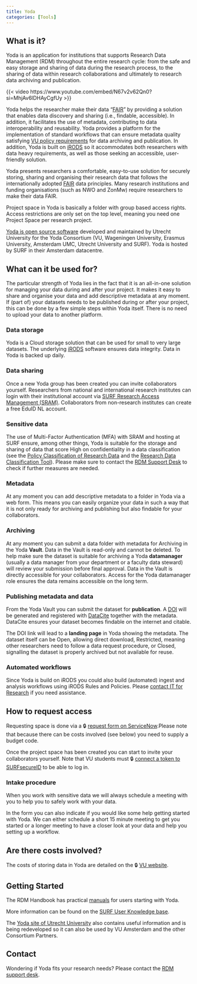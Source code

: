 ```yaml
---
title: Yoda
categories: [Tools]
---
```


## What is it?
Yoda is an application for institutions that supports Research Data Management (RDM) throughout the entire research cycle: from the safe and easy storage and sharing of data during the research process, to the sharing of data within research collaborations and ultimately to research data archiving and publication.

{{< video https://www.youtube.com/embed/N67v2v62Qn0?si=MhjAv6lDHAyCgfUy >}}

Yoda helps the researcher make their data "[FAIR](../topics/fair-principles.qmd)" by providing a solution that enables data discovery and sharing (i.e., findable, accessible). In addition, it facilitates the use of metadata, contributing to data interoperability and reusability. Yoda provides a platform for the implementation of standard workflows that can ensure metadata quality satisfying [VU policy requirements](../topics/research-data-and-software-management-policy.qmd) for data archiving and publication. In addition, Yoda is built on [iRODS](https://irods.org) so it accommodates both researchers with data heavy requirements, as well as those seeking an accessible, user-friendly solution.

Yoda presents researchers a comfortable, easy-to-use solution for securely storing, sharing and organising their research data that follows the internationally adopted [FAIR](../topics/fair-principles.qmd) data principles. Many research institutions and funding organisations (such as NWO and ZonMw) require researchers to make their data FAIR. 

Project space in Yoda is basically a folder with group based access rights. Access restrictions are only set on the top level, meaning you need one Project Space per research project.

[Yoda is open source software](https://github.com/UtrechtUniversity/Yoda) developed and maintained by Utrecht University for the Yoda Consortium (VU, Wageningen University, Erasmus University, Amsterdam UMC, Utrecht University and SURF). Yoda is hosted by SURF in their Amsterdam datacentre.

## What can it be used for?

The particular strength of Yoda lies in the fact that it is an all-in-one solution for managing your data during and after your project. It makes it easy to share and organise your data and add descriptive metadata at any moment. If (part of) your datasets needs to be published during or after your project, this can be done by a few simple steps within Yoda itself. There is no need to upload your data to another platform. 

### Data storage
Yoda is a Cloud storage solution that can be used for small to very large datasets. The underlying [iRODS](https://irods.org) software ensures data integrity. Data in Yoda is backed up daily. 

### Data sharing
Once a new Yoda group has been created you can invite collaborators yourself. Researchers from national and international research institutes can login with their institutional account via [SURF Research Access Management (SRAM)](https://www.surf.nl/en/services/surf-research-access-management). Collaborators from non-research institutes can create a free EduID NL account. 

### Sensitive data
The use of Multi-Factor Authentication (MFA) with SRAM and hosting at SURF ensure, among other things, Yoda is suitable for the storage and sharing of data that score High on confidentiality in a data classification (see the [Policy Classification of Research Data](https://rdm.vu.nl/guides/policies-supporting-vision-open-science.html#policy-classification-of-research-data) and the [Research Data Classification Tool](https://vu.nl/en/research/dataclassification)). Please make sure to contact the [RDM Support Desk](rdm@vu.nl) to check if further measures are needed.

### Metadata
At any moment you can add descriptive metadata to a folder in Yoda via a web form. This means you can easily organize your data in such a way that it is not only ready for archiving and publishing but also findable for your collaborators. 

### Archiving
At any moment you can submit a data folder with metadata for Archiving in the Yoda **Vault**. Data in the Vault is read-only and cannot be deleted. To help make sure the dataset is suitable for archiving a Yoda **datamanager** (usually a data manager from your department or a faculty data steward) will review your submission before final approval. Data in the Vault is directly accessible for your collaborators. Access for the Yoda datamanager role ensures the data remains accessible on the long term.

### Publishing metadata and data
From the Yoda Vault you can submit the dataset for **publication**. A [DOI](https://www.doi.org/the-identifier/what-is-a-doi/) will be generated and registered with [DataCite](https://datacite.org/) together with the metadata. DataCite ensures your dataset becomes findable on the internet and citable.

The DOI link will lead to a **landing page** in Yoda showing the metadata. The dataset itself can be Open, allowing direct download, Restricted, meaning other researchers need to follow a data request procedure, or Closed, signalling the dataset is properly archived but not available for reuse. 

### Automated workflows
Since Yoda is build on iRODS you could also build (automated) ingest and analysis workflows using iRODS Rules and Policies. Please [contact IT for Research](mailto:itvo.it@vu.nl) if you need assistance.

## How to request access
Requesting space is done via a 🔒 [request form on ServiceNow](https://services.vu.nl/esc?id=sc_cat_item&sys_id=20436ee397c6a910e553359fe153aff1).Please note that because there can be costs involved (see below) you need to supply a budget code.

Once the project space has been created you can start to invite your collaborators yourself. Note that VU students must 🔒 [connect a token to SURFsecureID](https://services.vu.nl/kb_view.do?sysparm_article=KB0011809) to be able to log in.

### Intake procedure
When you work with sensitive data we will always schedule a meeting with you to help you to safely work with your data.

In the form you can also indicate if you would like some help getting started with Yoda. We can either schedule a short
15 minute meeting to get you started or a longer meeting to have a closer look at your data and help you setting up a workflow.

## Are there costs involved?
The costs of storing data in Yoda are detailed on the 🔒 [VU website](https://vu.nl/en/employee/research-data-support/research-archiving-storage-cost-model). 

## Getting Started
The RDM Handbook has practical [manuals](/manuals/yoda/index.qmd){target="_blank"} for users starting with Yoda.

More information can be found on the [SURF User Knowledge base](https://servicedesk.surf.nl/wiki/display/WIKI/Yoda+Hosting).

The [Yoda site of Utrecht University](https://www.uu.nl/en/research/Yoda) also contains useful information and is being redeveloped so it can also be used by VU Amsterdam and the other Consortium Partners.

## Contact
Wondering if Yoda fits your research needs? Please contact the [RDM support desk](mailto:rdm@vu.nl).
